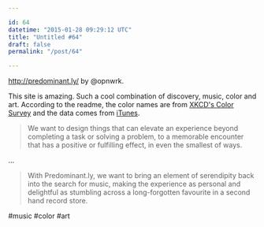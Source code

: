 ```yaml
---

id: 64
datetime: "2015-01-28 09:29:12 UTC"
title: "Untitled #64"
draft: false
permalink: "/post/64"

---
```


http://predominant.ly/ by @opnwrk.

This site is amazing. Such a cool combination of discovery, music, color and art. According to the readme, the color names are from [XKCD's Color Survey](https://xkcd.com/color/rgb/) and the data comes from [iTunes](https://www.apple.com/itunes/affiliates/resources/documentation/itunes-store-web-service-search-api.html).

 > We want to design things that can elevate an experience beyond completing a task or solving a problem, to a memorable encounter that has a positive or fulfilling effect, in even the smallest of ways.

...

 > With Predominant.ly, we want to bring an element of serendipity back into the search for music, making the experience as personal and delightful as stumbling across a long-forgotten favourite in a second hand record store.

#music #color #art

